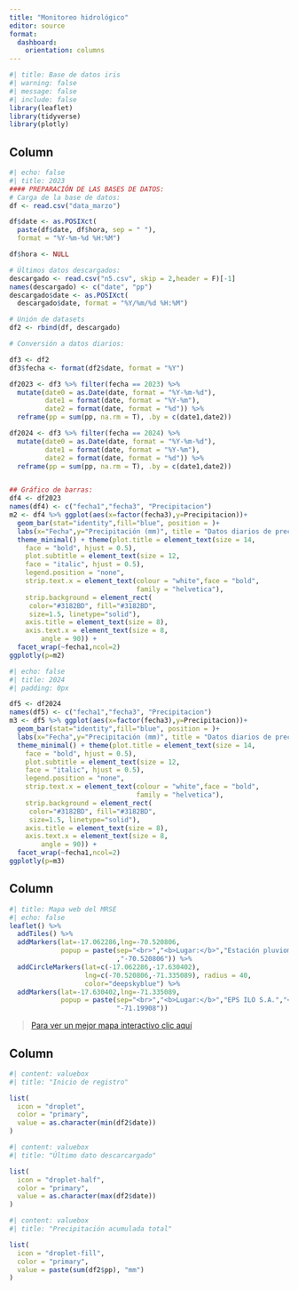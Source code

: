 ```yaml
---
title: "Monitoreo hidrológico"
editor: source
format: 
  dashboard:
    orientation: columns
---
```


```r
#| title: Base de datos iris
#| warning: false
#| message: false
#| include: false
library(leaflet)
library(tidyverse)
library(plotly)
```

## Column {.tabset width="60%"}

```r
#| echo: false
#| title: 2023
#### PREPARACIÓN DE LAS BASES DE DATOS:
# Carga de la base de datos:
df <- read.csv("data_marzo")

df$date <- as.POSIXct(
  paste(df$date, df$hora, sep = " "),
  format = "%Y-%m-%d %H:%M")

df$hora <- NULL

# Últimos datos descargados:
descargado <- read.csv("n5.csv", skip = 2,header = F)[-1]
names(descargado) <- c("date", "pp")
descargado$date <- as.POSIXct(
  descargado$date, format = "%Y/%m/%d %H:%M")

# Unión de datasets
df2 <- rbind(df, descargado)

# Conversión a datos diarios:

df3 <- df2
df3$fecha <- format(df2$date, format = "%Y")

df2023 <- df3 %>% filter(fecha == 2023) %>% 
  mutate(date0 = as.Date(date, format = "%Y-%m-%d"),
         date1 = format(date, format = "%Y-%m"),
         date2 = format(date, format = "%d")) %>% 
  reframe(pp = sum(pp, na.rm = T), .by = c(date1,date2))

df2024 <- df3 %>% filter(fecha == 2024) %>% 
  mutate(date0 = as.Date(date, format = "%Y-%m-%d"),
         date1 = format(date, format = "%Y-%m"),
         date2 = format(date, format = "%d")) %>% 
  reframe(pp = sum(pp, na.rm = T), .by = c(date1,date2))


## Gráfico de barras:
df4 <- df2023
names(df4) <- c("fecha1","fecha3", "Precipitacion")
m2 <- df4 %>% ggplot(aes(x=factor(fecha3),y=Precipitacion))+
  geom_bar(stat="identity",fill="blue", position = )+
  labs(x="Fecha",y="Precipitación (mm)", title = "Datos diarios de precipitación (mm)") + 
  theme_minimal() + theme(plot.title = element_text(size = 14,
    face = "bold", hjust = 0.5),
    plot.subtitle = element_text(size = 12,
    face = "italic", hjust = 0.5),
    legend.position = "none",
    strip.text.x = element_text(colour = "white",face = "bold",
                                family = "helvetica"),
    strip.background = element_rect(
     color="#3182BD", fill="#3182BD",
     size=1.5, linetype="solid"),
    axis.title = element_text(size = 8),
    axis.text.x = element_text(size = 8,
        angle = 90)) +
  facet_wrap(~fecha1,ncol=2)
ggplotly(p=m2)
```


```r
#| echo: false
#| title: 2024
#| padding: 0px

df5 <- df2024
names(df5) <- c("fecha1","fecha3", "Precipitacion")
m3 <- df5 %>% ggplot(aes(x=factor(fecha3),y=Precipitacion))+
  geom_bar(stat="identity",fill="blue", position = )+
  labs(x="Fecha",y="Precipitación (mm)", title = "Datos diarios de precipitación (mm)") + 
  theme_minimal() + theme(plot.title = element_text(size = 14,
    face = "bold", hjust = 0.5),
    plot.subtitle = element_text(size = 12,
    face = "italic", hjust = 0.5),
    legend.position = "none",
    strip.text.x = element_text(colour = "white",face = "bold",
                                family = "helvetica"),
    strip.background = element_rect(
     color="#3182BD", fill="#3182BD",
     size=1.5, linetype="solid"),
    axis.title = element_text(size = 8),
    axis.text.x = element_text(size = 8,
        angle = 90)) +
  facet_wrap(~fecha1,ncol=2)
ggplotly(p=m3)
```

## Column {width="30%"}

```r
#| title: Mapa web del MRSE
#| echo: false
leaflet() %>% 
  addTiles() %>%
  addMarkers(lat=-17.062286,lng=-70.520806,
             popup = paste(sep="<br>","<b>Lugar:</b>","Estación pluviométrica","<b>Latitud:</b>","-17.062286","<b>Longitud:</b>"
                           ,"-70.520806")) %>% 
  addCircleMarkers(lat=c(-17.062286,-17.630402),
                   lng=c(-70.520806,-71.335089), radius = 40,
                   color="deepskyblue") %>% 
  addMarkers(lat=-17.630402,lng=-71.335089,
             popup = paste(sep="<br>","<b>Lugar:</b>","EPS ILO S.A.","<b>Latitud:</b>","-17.630402","<b>Longitud:</b>",
                           "-71.19908"))
```

> [Para ver un mejor mapa interactivo clic aquí](https://felt.com/map/FUENTES-DE-AGUA-EPS-ILO-S-A-P1WJ0uGFTUKjXbos5iEdBC?loc=-17.3365,-70.7756,10.35z)

## Column {width="10%"}

```r
#| content: valuebox
#| title: "Inicio de registro"

list(
  icon = "droplet",
  color = "primary",
  value = as.character(min(df2$date))
)
```

```r
#| content: valuebox
#| title: "Último dato descarcargado"

list(
  icon = "droplet-half",
  color = "primary",
  value = as.character(max(df2$date))
)
```

```r
#| content: valuebox
#| title: "Precipitación acumulada total"

list(
  icon = "droplet-fill",
  color = "primary",
  value = paste(sum(df2$pp), "mm")
)
```

